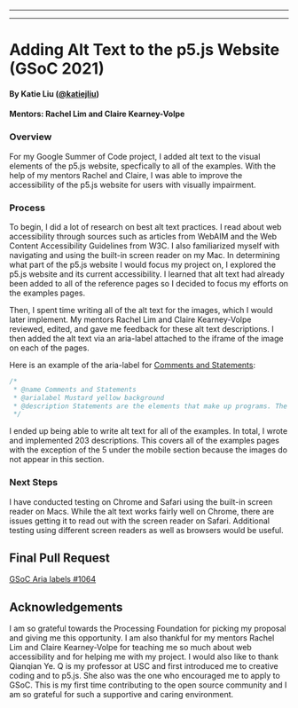 
---

---
  # Adding Alt Text to the p5.js Website (GSoC 2021)
  #### By Katie Liu ([@katiejliu](https://github.com/katiejliu))
  #### Mentors: Rachel Lim and Claire Kearney-Volpe
  
  ### Overview
  For my Google Summer of Code project, I added alt text to the visual elements of the p5.js website, specfically to all of the examples. With the help of my mentors Rachel and Claire,  I was able to improve the accessibility of the p5.js website for users with visually impairment.
  
  ### Process
  To begin, I did a lot of research on best alt text practices. I read about web accessibility through sources such as articles from WebAIM and the Web Content Accessibility Guidelines from W3C. I also familiarized myself with navigating and using the built-in screen reader on my Mac. 
In determining what part of the p5.js website I would focus my project on, I explored the p5.js website and its current accessibility. I learned that alt text had already been added to all of the reference pages so I decided to focus my efforts on the examples pages. 

Then, I spent time writing all of the alt text for the images, which I would later implement. My mentors Rachel Lim and Claire Kearney-Volpe reviewed, edited, and gave me feedback for these alt text descriptions. I then added the alt text via an aria-label attached to the iframe of the image on each of the pages.

Here is an example of the aria-label for [Comments and Statements](https://p5js.org/examples/structure-comments-and-statements.html):

```js
/*
 * @name Comments and Statements
 * @arialabel Mustard yellow background
 * @description Statements are the elements that make up programs. The ";" (semi-colon) symbol is used to end statements. It is called the "statement  * terminator". Comments are used for making notes to help people better understand programs. A comment begins with two forward slashes ("//"). (ported from https://processing.org/examples/statementscomments.html)
 */
```

I ended up being able to write alt text for all of the examples. In total, I wrote and implemented 203 descriptions. This covers all of the examples pages with the exception of the 5 under the mobile section because the images do not appear in this section. 

### Next Steps
I have conducted testing on Chrome and Safari using the built-in screen reader on Macs. While the alt text works fairly well on Chrome, there are issues getting it to read out with the screen reader on Safari. Additional testing using different screen readers as well as browsers would be useful.

## Final Pull Request
[GSoC Aria labels #1064](https://github.com/processing/p5.js-website/pull/1075)

## Acknowledgements
I am so grateful towards the Processing Foundation for picking my proposal and giving me this opportunity. I am also thankful for my mentors Rachel Lim and Claire Kearney-Volpe for teaching me so much about web accessibility and for helping me with my project. I would also like to thank Qianqian Ye. Q is my professor at USC and first introduced me to creative coding and to p5.js. She also was the one who encouraged me to apply to GSoC. This is my first time contributing to the open source community and I am so grateful for such a supportive and caring environment.  


  